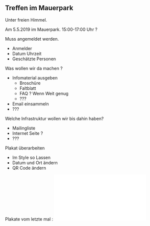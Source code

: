 == Treffen im Mauerpark ==

Unter freien Himmel.

Am 5.5.2019 im Mauerpark. 15:00-17:00 Uhr ?

Muss angemeldet werden. 
* Anmelder
* Datum Uhrzeit
* Geschätzte Personen

Was wollen wir da machen ?
* Infomaterial ausgeben
** Broschüre
** Faltblatt
** FAQ ? Wenn Weit genug
** ???
* Email einsammeln
* ???

Welche Infrastruktur wollen wir bis dahin haben?
* Mailingliste
* Internet Seite ?
* ???

Plakat überarbeiten
* Im Style so Lassen
* Datum und Ort ändern
* QR Code ändern

Plakate vom letzte mal : [[Datei:Plakat-Neuköln.pdf|mini]]